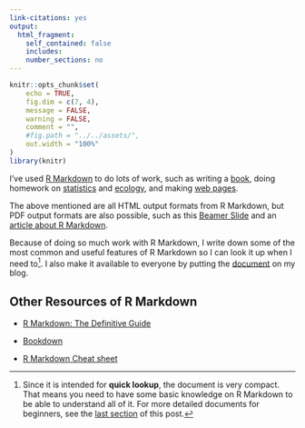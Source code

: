 ```yaml
---
link-citations: yes
output:
  html_fragment:
    self_contained: false
    includes:
    number_sections: no
---
```

<!--For external images, set self_contained: false-->

<!--yaml
---
mermaid: false
mathjax2: false
mathjax: false
highlight: true
title: "My Notes on R Markdown"
description: "A compact reference to R Markdown"
tags: [R Markdown, R-bloggers]
---
yaml-->

```r
knitr::opts_chunk$set(
	echo = TRUE,
	fig.dim = c(7, 4),
	message = FALSE,
	warning = FALSE,
	comment = "",
	#fig.path = "../../assets/",
	out.width = "100%"
)
library(knitr)
```

I've used [R Markdown](https://rmarkdown.rstudio.com/) to do lots of work, such as writing a [book](https://liao961120.github.io/MVA/), doing homework on [statistics](/notes/106-2/multivariate/) and [ecology](/notes/106-2/Eco_model/spatial_model.html), and making [web pages](https://twlangsurvey.github.io/main/).
<!--more-->

The above mentioned are all HTML output formats from R Markdown, but PDF output formats are also possible, such as this [Beamer Slide](/notes/rmd_features.html#12_beamer_slide) and an [article about R Markdown](https://github.com/liao961120/ling-rmd).

Because of doing so much work with R Markdown, I write down some of the most common and useful features of R Markdown so I can look it up when I need to[^note]. I also make it available to everyone by putting the [document](/notes/rmd_features.html) on my blog.


## Other Resources of R Markdown

- [R Markdown: The Definitive Guide](https://bookdown.org/yihui/rmarkdown/)

- [Bookdown](https://bookdown.org/yihui/bookdown/)

- [R Markdown Cheat sheet](https://www.rstudio.com/wp-content/uploads/2015/02/rmarkdown-cheatsheet.pdf)


[^note]: Since it is intended for **quick lookup**, the document is very compact. That means you need to have some basic knowledge on R Markdown to be able to understand all of it. For more detailed documents for beginners, see the [last section](#other-resources-of-r-markdown) of this post.